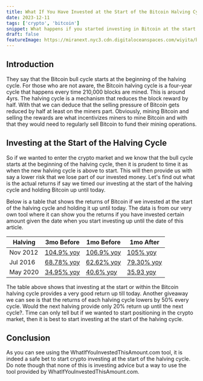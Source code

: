 ```yaml
---
title: What If You Have Invested at the Start of the Bitcoin Halving Cycle?
date: 2023-12-11
tags: ['crypto', 'bitcoin']
snippet: What happens if you started investing in Bitcoin at the start of the halving cycle?
draft: false
featureImage: https://miranext.nyc3.cdn.digitaloceanspaces.com/wiyita/bitcoinhalving.webp
---
```


## Introduction

They say that the Bitcoin bull cycle starts at the beginning of the halving cycle. For those who are not aware, the Bitcoin halving cycle is a four-year cycle that happens every 
time 210,000 blocks are mined. This is around 4yrs. The halving cycle is a mechanism that reduces the block reward by half. With that we can deduce that the selling pressure of
Bitcoin gets reduced by half at least on the miners part. Obviously, mining Bitcoin and selling the rewards are what incentivizes miners to mine Bitcoin and with that they 
would need to regularly sell Bitcoin to fund their mining operations.

## Investing at the Start of the Halving Cycle

So if we wanted to enter the crypto market and we know that the bull cycle starts at the beginning of the halving cycle, then it is prudent to time it as when the new halving 
cycle is above to start. This will then provide us with say a lower risk that we lose part of our invested money. Let's find out what is the actual returns if say we timed 
our investing at the start of the halving cycle and holding Bitcoin up until today.

Below is a table that shows the returns of Bitcoin if we invested at the start of the halving cycle and holding it up until today. The data is from our very own tool
where it can show you the returns if you have invested certain amount given the date when you start investing up until the date of this article.

| Halving  | 3mo Before | 1mo Before | 1mo After  |
|----------|------------|------------|------------|
| Nov 2012 | <a href="https://www.whatifyouinvestedthisamount.com/s/BTC-USD.CC/2012-08/10000" target="_blank">104.9% yoy</a>   | <a href="https://www.whatifyouinvestedthisamount.com/s/BTC-USD.CC/2012-10/10000" target="_blank">106.9% yoy</a>   | <a href="https://www.whatifyouinvestedthisamount.com/s/BTC-USD.CC/2012-10/10000" target="_blank">105% yoy</a>   |
| Jul 2016 | <a href="https://www.whatifyouinvestedthisamount.com/s/BTC-USD.CC/2016-04/10000" target="_blank">68.78% yoy</a> | <a href="https://www.whatifyouinvestedthisamount.com/s/BTC-USD.CC/2012-10/10000" target="_blank">62.62% yoy</a> | <a href="https://www.whatifyouinvestedthisamount.com/s/BTC-USD.CC/2016-08/10000" target="_blank">79.30% yoy</a> |
| May 2020 | <a href="https://www.whatifyouinvestedthisamount.com/s/BTC-USD.CC/2020-02/10000" target="_blank">34.95% yoy</a> | <a href="https://www.whatifyouinvestedthisamount.com/s/BTC-USD.CC/2020-05/10000" target="_blank">40.6% yoy</a>  | <a href="https://www.whatifyouinvestedthisamount.com/s/BTC-USD.CC/2020-06/10000" target="_blank">35.93 yoy</a>  |

The table above shows that investing at the start or within the Bitcoin halving cycle provides a very good return up till today. Another giveaway we can see is that
the returns of each halving cycle lowers by 50% every cycle. Would the next halving provide only 20% return up until the next cycle?. Time can only tell but if we wanted 
to start positioning in the crypto market, then it is best to start investing at the start of the halving cycle.

## Conclusion

As you can see using the WhatIfYouInvestedThisAmount.com tool, it is indeed a safe bet to start crypto investing at the start of the halving cycle. Do note though that
none of this is investing advice but  a way to use the tool provided by WhatIfYouInvestedThisAmount.com.



